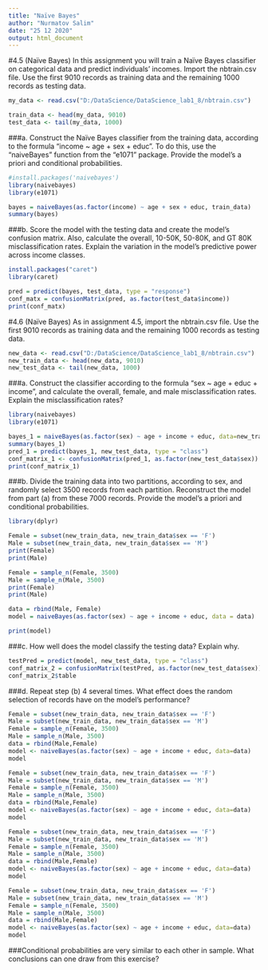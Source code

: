 ---
title: "Naïve Bayes"
author: "Nurmatov Salim"
date: "25 12 2020"
output: html_document
---

#4.5        (Naïve Bayes)  In this assignment you will train a Naïve Bayes classifier on categorical data and predict individuals’ incomes.  Import the nbtrain.csv file.  Use the first 9010 records as training data and the remaining 1000 records as testing data.

```{r}
my_data <- read.csv("D:/DataScience/DataScience_lab1_8/nbtrain.csv")

train_data <- head(my_data, 9010)
test_data <- tail(my_data, 1000)

```

###a.      Construct the Naïve Bayes classifier from the training data, according to the formula “income ~ age + sex + educ”.  To do this, use the “naiveBayes” function from the “e1071” package.  Provide the model’s a priori and conditional probabilities.

```{r}
#install.packages('naivebayes')
library(naivebayes)
library(e1071)
```

```{r}

bayes = naiveBayes(as.factor(income) ~ age + sex + educ, train_data)
summary(bayes)
```

###b.      Score the model with the testing data and create the model’s confusion matrix.  Also, calculate the overall, 10-50K, 50-80K, and GT 80K misclassification rates. Explain the variation in the model’s predictive power across income classes.

```{r}
install.packages("caret")
library(caret)
```

```{r}
pred = predict(bayes, test_data, type = "response")
conf_matx = confusionMatrix(pred, as.factor(test_data$income))
print(conf_matx)
```

#4.6        (Naïve Bayes)  As in assignment 4.5, import the nbtrain.csv file.  Use the first 9010 records as training data and the remaining 1000 records as testing data.

```{r}
new_data <- read.csv("D:/DataScience/DataScience_lab1_8/nbtrain.csv")
new_train_data <- head(new_data, 9010)
new_test_data <- tail(new_data, 1000)
```

###a.      Construct the classifier according to the formula “sex ~ age + educ + income”, and calculate the overall, female, and male misclassification rates.  Explain the misclassification rates?

```{r}
library(naivebayes)
library(e1071)
```

```{r}
bayes_1 = naiveBayes(as.factor(sex) ~ age + income + educ, data=new_train_data)
summary(bayes_1)
pred_1 = predict(bayes_1, new_test_data, type = "class")
conf_matrix_1 <- confusionMatrix(pred_1, as.factor(new_test_data$sex))
print(conf_matrix_1)
```

###b.      Divide the training data into two partitions, according to sex, and randomly select 3500 records from each partition.  Reconstruct the model from part (a) from these 7000 records.  Provide the model’s a priori and conditional probabilities.

```{r}
library(dplyr)

Female = subset(new_train_data, new_train_data$sex == 'F')
Male = subset(new_train_data, new_train_data$sex == 'M')
print(Female)
print(Male)
```


```{r}
Female = sample_n(Female, 3500)
Male = sample_n(Male, 3500)
print(Female)
print(Male)
```
```{r}
data = rbind(Male, Female)
model = naiveBayes(as.factor(sex) ~ age + income + educ, data = data)

print(model)
```

###c.       How well does the model classify the testing data?  Explain why.

```{r}
testPred = predict(model, new_test_data, type = "class")
conf_matrix_2 = confusionMatrix(testPred, as.factor(new_test_data$sex))
conf_matrix_2$table
```

###d.      Repeat step (b) 4 several times.  What effect does the random selection of records have on the model’s performance?

```{r}
Female = subset(new_train_data, new_train_data$sex == 'F')
Male = subset(new_train_data, new_train_data$sex == 'M')
Female = sample_n(Female, 3500)
Male = sample_n(Male, 3500)
data = rbind(Male,Female)
model <- naiveBayes(as.factor(sex) ~ age + income + educ, data=data)
model
```


```{R}
Female = subset(new_train_data, new_train_data$sex == 'F')
Male = subset(new_train_data, new_train_data$sex == 'M')
Female = sample_n(Female, 3500)
Male = sample_n(Male, 3500)
data = rbind(Male,Female)
model <- naiveBayes(as.factor(sex) ~ age + income + educ, data=data)
model
```


```{r}
Female = subset(new_train_data, new_train_data$sex == 'F')
Male = subset(new_train_data, new_train_data$sex == 'M')
Female = sample_n(Female, 3500)
Male = sample_n(Male, 3500)
data = rbind(Male,Female)
model <- naiveBayes(as.factor(sex) ~ age + income + educ, data=data)
model
```


```{r}
Female = subset(new_train_data, new_train_data$sex == 'F')
Male = subset(new_train_data, new_train_data$sex == 'M')
Female = sample_n(Female, 3500)
Male = sample_n(Male, 3500)
data = rbind(Male,Female)
model <- naiveBayes(as.factor(sex) ~ age + income + educ, data=data)
model
```
###Conditional probabilities are very similar to each other in sample.
      What conclusions can one draw from this exercise?